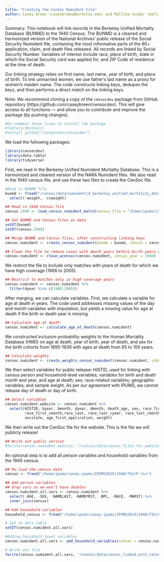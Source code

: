 ```yaml
---
title: "Creating the CenSoc Numident File"
author: Casey Breen (caseybreen@berkeley.edu) and Mallika Snyder (mallikasnyder@berkeley.edu)
---
```


Summary: This notebook will link records in the Berkeley Unified Mortality Database (BUNMD) to the 1940 Census. The BUNMD is a cleaned and harmonized version of the National Archives’ public release of the Social Security Numident file, containing the most informative parts of the 60+ application, claim, and death files released. All records are linked by Social Security Number. Variables of interest include race, place of birth, state in which the Social Security card was applied for, and ZIP Code of residence at the time of death.

Our linking strategy relies on first name, last name, year of birth, and place of birth. To link unmarried women, we use father’s last name as a proxy for women’s maiden name. The code constructs linking keys, dedupes the keys, and then performs a direct match on the linking keys. 

Note: We recommend cloning a copy of the `censocdev` package from GitHub repository (https://github.com/caseybreen/censocdev). This will give access to all functions — and allow you to contribute and improve the package (by pushing changes).

```r
#Un-comment these lines to install the package
#library(devtools) 
#install_github("caseybreen/censocdev")
```

We load the following packages:
```r
library(censocdev)
library(data.table)
library(tidyverse)
```

First, we read in the Berkeley Unified Numident Mortality Database. This is a harmonized and cleaned version of the NARA Numident files. We also read in the 1940 census file, and use these two files to create the CenSoc file.

```r
#Read in BUNMD file
bunmd <- fread("/censoc/data/numident/4_berkeley_unified_mortality_database/bunmd.csv", colClasses = list(character= 'ssn')) %>% 
  select(-weight, -ccweight)
```

```r
## Read in 1940 Census file
census.1940 <- load_census_numident_match(census_file = "/home/ipums/casey-ipums/IPUMS2019/1940/TSV/P.tsv")
```

```r
## Set BUNMD and Census files as data
setDT(bunmd)
setDT(census.1940)
```

```r
## Merge BUNMD and Census files, after constructing linking keys
censoc.numident <- create_censoc_numident(bunmd = bunmd, census = census.1940, census_year = 1940)
```

```r
## Clean the file to remove cases with death years before birth years or before the census year
censoc.numident <- clean_wcensoc(censoc.numident, census_year = 1940) 
```

We restrict the file to include only matches with years of death for which we have high coverage (1988 to 2005). 

```r
## Restrict to matches only in high coverage years
censoc.numident <- censoc.numident %>% 
  filter(dyear %in% c(1988:2005)) 
```

After merging, we can calculate variables. First, we calculate a variable for age at death in years. The code used addresses missing values of the day and month variables with imputation, but yields a missing value for age at death if the birth or death year is missing.

```r
## Calculate age at death
censoc.numident <- calculate_age_at_death(censoc.numident)
```

We constructed inclusion-probability weights to the Human Mortality Database (HMD) on age at death, year of birth, year of death, and sex for the birth cohorts from 1895-1939 with ages at death from 65 to 100 years.

```r
## Calculate weights 
censoc.numident <- create_weights_censoc_numident(censoc.numident, cohorts = c(1895:1939), death_ages = c(65:100))
```

We then select variables for public release: HISTID, used for linking with census person and household-level variables; variables for birth and death month and year, and age at death; sex; race-related variables; geographic variables; and sample weight. As per our agreement with IPUMS, we cannot release day of death or day of birth.

```r
## Select variables 
censoc.numident.website <- censoc.numident %>% 
  select(HISTID, byear, bmonth, dyear, dmonth, death_age, sex, race_first, race_first_cyear,
         race_first_cmonth,race_last, race_last_cyear, race_last_cmonth, bpl, zip_residence,
         socstate, age_first_application, weight)
```

We then write out the CenSoc file for the website. This is the file we will publicly release!  
```r
## Write out public version  
#fwrite(censoc.numident.website, "/censoc/data/censoc_files_for_website/censoc_numident_v1.csv")
```

An optional step is to add all person variables and household variables from the 1940 census.

```r
## Re-load the census data
census <- fread("/home/ipums/casey-ipums/IPUMS2019/1940/TSV/P.tsv")

## Add person variables
## drop vars so we won't have doubles
censoc.numident.all.vars <- censoc.numident %>% 
  select(-AGE, -SEX, -NAMELAST, -NAMEFRST, -BPL, -RACE, -MARST) %>% 
  inner_join(census)

## Add household variables
household_census <- fread("/home/ipums/casey-ipums/IPUMS2019/1940/TSV/H.tsv")

# Set as data.table
setDT(censoc.numident.all.vars)

#Adding household-level variables
censoc.numident.all.vars <- add_household_variables(censoc = censoc.numident.all.vars, household_census = household_census)

# Write out file
fwrite(censoc.numident.all.vars, "/censoc/data/censoc_linked_with_census/1940/censoc_numident_all_vars_v1.csv")
```


